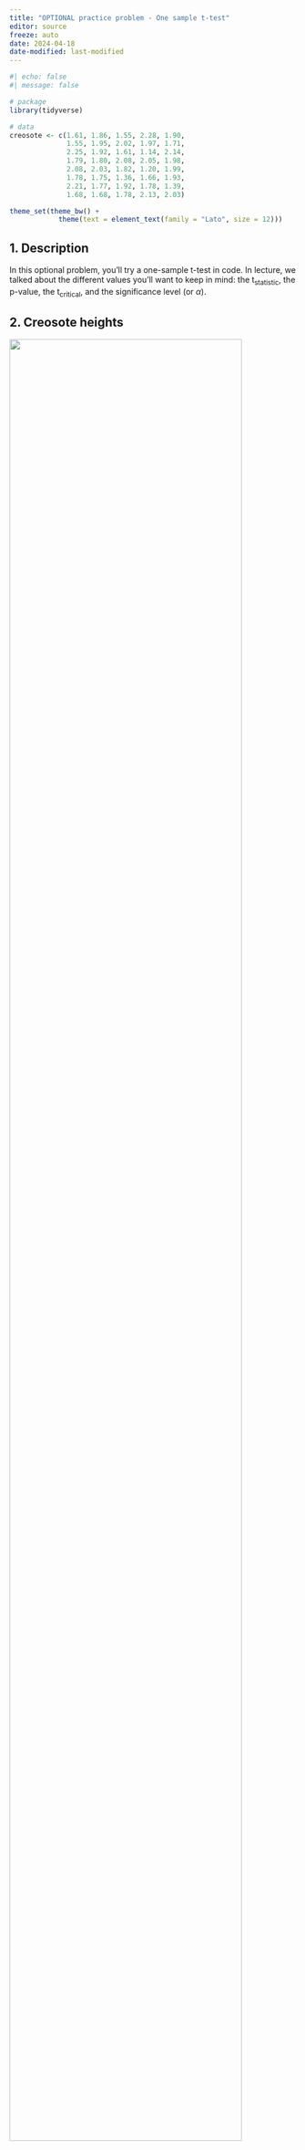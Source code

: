 ```yaml
---
title: "OPTIONAL practice problem - One sample t-test"
editor: source
freeze: auto
date: 2024-04-18
date-modified: last-modified
---
```


```r
#| echo: false
#| message: false

# package
library(tidyverse)

# data
creosote <- c(1.61, 1.86, 1.55, 2.28, 1.90, 
              1.55, 1.95, 2.02, 1.97, 1.71,
              2.25, 1.92, 1.61, 1.14, 2.14, 
              1.79, 1.80, 2.08, 2.05, 1.98, 
              2.08, 2.03, 1.82, 1.20, 1.99,
              1.78, 1.75, 1.36, 1.66, 1.93,
              2.21, 1.77, 1.92, 1.78, 1.39,
              1.68, 1.68, 1.78, 2.13, 2.03)

theme_set(theme_bw() +
            theme(text = element_text(family = "Lato", size = 12)))
```


## 1. Description

In this optional problem, you'll try a one-sample t-test in code. In lecture, we talked about the different values you'll want to keep in mind: the t~statistic~, the p-value, the t~critical~, and the significance level (or $\alpha$).

## 2. Creosote heights

![](/assignments/images/optional-problem-02/Picture1.png){fig-align="center" width="90%"}


You overhear a conversation where someone makes a claim that creosote (_Larrea tridentata_) shrubs are 3 m tall. 
On your next walk through the desert, you decide to measure some shrubs (n = 40). From these 40 shrubs, you calculate the following summary statistics:

$$
\begin{align}
\bar{y} &= 1.8 m \\
s &= 0.26 m
\end{align}
$$

**Using your sample, you ask: how does my sample compare to the claim that I heard?**  

For this problem, use a 95% confidence level with the corresponding significance level for a two tailed test.

## 3. Steps

0. Draw a t-distribution and label the **t~critical~** and the significance level.  
1. Create a script or Quarto document to work in.  
2. Copy/paste the code in the Set up code chunk into your script. Run the code.  
3. Write your hypotheses in biological and statistical terms.  
4. Calculate the **t~statistic~** using the test statistic formula for a one sample t-test.    
5. Calculate the **t~critical~** using `qt()`.
6. Calculate the **p-value** for your test statistic using `pt()`.  
7. Draw the **t~statistic~** and **p-value** on your distribution from step 0. Take a moment to think: do you have evidence to suggest that creosote shrubs _are not_ 3 m tall?  
8. Use `t.test()` to verify that your calculations from steps 3-5 are correct.  
9. In one sentence, summarize your findings.  

### Set up code 

```r
#| eval: false

# read in the tidyverse
library(tidyverse)

# data
creosote <- c(1.61, 1.86, 1.55, 2.28, 1.90, 
              1.55, 1.95, 2.02, 1.97, 1.71,
              2.25, 1.92, 1.61, 1.14, 2.14, 
              1.79, 1.80, 2.08, 2.05, 1.98, 
              2.08, 2.03, 1.82, 1.20, 1.99,
              1.78, 1.75, 1.36, 1.66, 1.93,
              2.21, 1.77, 1.92, 1.78, 1.39,
              1.68, 1.68, 1.78, 2.13, 2.03)
```

## 3. Solution

### 0. draw a t-distribution and label

You should do this by hand, but this is just here for reference.

```r
# calculating t-critical (need this for the plot)
t_critical <- qt(p = 0.05/2, df = 40 - 1, lower.tail = FALSE)

# plotting the distribution
tdist_plot <- ggplot(data.frame(x = -5:5), aes(x)) +
  
  # first plotting the shaded areas under the curve (significance level)
  # this is the area to the right
  stat_function(geom = "area", 
                fun = dt, 
                args = list(df = 1), 
                xlim = c(t_critical, 30), 
                fill = "darkgrey") +
  # this is the area to the left
  stat_function(geom = "area", 
                fun = dt, 
                args = list(df = 1), 
                xlim = c(-30, -t_critical), 
                fill = "darkgrey") +
  
  # then, plotting the boundaries at the critical t value: 2.022
  # this is the line on the right
  annotate(geom = "linerange", 
           x = t_critical, 
           ymin = 0, 
           ymax = 0.065, 
           linewidth = 1, 
           lty = 2, 
           color = "#000000") +
  # this is the line on the left
  annotate(geom = "linerange", 
           x = -t_critical, 
           ymin = 0, 
           ymax = 0.065, 
           linewidth = 1, 
           lty = 2, 
           color = "#000000") +
  
  # lastly, plot the t-distribution
  stat_function(geom = "line", 
                n = 1000, 
                fun = dt, 
                args = list(df = 1), 
                linewidth = 1, 
                color = "#000000") +
  
  # controlling plot aesthetics
  scale_x_continuous(limits = c(-10, 10)) +
  scale_y_continuous(expand = c(0, 0), 
                     limits = c(0, 0.32)) +
  theme_void() +
  theme(panel.grid = element_blank(),
        plot.margin = unit(c(1, 0, 0, 0), "cm"))

tdist_plot
```

In this plot, the **dashed line** is the **t~critical~**, and the **shaded areas** are the **significance level**. They are split between the two tails because this is a two tailed test (not directional). 

### 3. Write your hypotheses in biological and statistical terms.

#### Biological

Creosote shrub height is different from the claim.

#### Statistical

H~0~: Mean creosote shrub height is 3 m.  
H~A~: Mean creosote shrub height _is not_ 3 m.

### 4. Calculate the t-statistic.

```r
# claimed mean
mu <- 3

# number of observations
n <- length(creosote)

# sample mean
ybar <- mean(creosote)

# sample standard deviation
s <- sd(creosote)

# sample standard error
se <- s/sqrt(n)

# t-score
t <- (ybar-mu)/se

t
```

### 5. Calculate t~critical~

```r
t_critical <- qt(p = 0.05/2, df = n - 1, lower.tail = FALSE)

t_critical
```

### 6. Calculate the p-value

```r
2*pt(q = t, df = n - 1, lower = TRUE)
```

### 7. Draw the t~statistic~ and p-value

```r
#| message: false

tdist_plot +

  # this is the line on the right
  annotate(geom = "linerange", 
           x = t, 
           ymin = 0, 
           ymax = 0.3, 
           linewidth = 1, 
           color = "#239a89") +
  # this is the line on the left
  annotate(geom = "linerange", 
           x = -t, 
           ymin = 0, 
           ymax = 0.3, 
           linewidth = 1, 
           color = "#239a89") +
  scale_x_continuous(limits = c(-30, 30))
```

In this plot, the teal lines represent the t~statistic~. They are *way way way* past the t~critical~. I'm not plotting the p-value here, because I know for sure that the threshold has been met for me to think, "It's so unlikely that these creosote shrubs come from a population with a mean height of 3 m that I actually think they came from a population with a different mean height."

### 8. Use `t.test()`

```r
t.test(creosote, mu = 3)
```

### 9. Report your findings

We tested the hypothesis that creosote height was different from the claim of 3 m. We measured the height of 40 creosote shrubs and found a significant difference between our sample and the claim (two-tailed one sample t-test, t(39) = -27.8, p < 0.001, $\alpha$ = 0.05).

:::{.callout-note title="Reporting your findings"}
For most tests, the information in the parentheses would be:  

(test, distribution(degrees of freedom) = test statistic, p-value, $\alpha$).  

This changes slightly based on the test, but this is the general form.
:::




